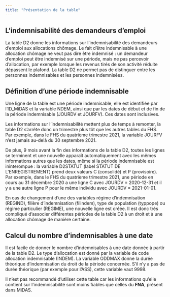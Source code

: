 ```yaml
---
title: "Présentation de la table"
---
```


## L'indemnisabilité des demandeurs d'emploi

La table D2 donne les informations sur l'indemnisabilité des demandeurs d'emploi aux allocations chômage. Le fait d'être indemnisable à une allocation chômage ne veut pas dire être indemnisé : un demandeur d'emploi peut être indemnisé sur une période, mais ne pas percevoir d'allocation, par exemple lorsque les revenus tirés de son activité réduite dépassent le plafond. La table D2 ne permet pas de distinguer entre les personnes indemnisables et les personnes indemnisées.

## Définition d'une période indemnisable

Une ligne de la table est une période indemnisable, elle est identifiée par l'ID_MiDAS et la variable NDEM, ainsi que par les dates de début et de fin de la période indemnisable (JOURDV et JOURFV). Ces dates sont inclusives.

Les informations sur l'indemnisabilité mettent plus de temps à remonter, la table D2 s'arrête donc un trimestre plus tôt que les autres tables du FHS. Par exemple, dans le FHS du quatrième trimestre 2021, la variable JOURFV n'est jamais au-delà du 30 septembre 2021.

De plus, 9 mois avant la fin des informations de la table D2, toutes les lignes se terminent et une nouvelle apparaît automatiquement avec les mêmes informations autres que les dates, même si la période indemnisable est ininterompue : la variable D2STATUT (label STATUT DE L'ENREGISTREMENT) prend deux valeurs C (consolidé) et P (provisoire). Par exemple, dans le FHS du quatrième trimestre 2021, une période en cours au 31 décembre 2020 a une ligne C avec JOURDV = 2020-12-31 et il y a une autre ligne P pour le même individu avec JOURDV = 2021-01-01.

En cas de changement d'une des variables régime d'indemnisation (REGIND), filière d'indemnisation (filindem), type de population (typpope) ou régime particulier (REGIME), une nouvelle ligne est créée. Il est donc très compliqué d'associer différentes périodes de la table D2 à un droit et à une allocation chômage de manière certaine.

## Calcul du nombre d'indemnisables à une date

Il est facile de donner le nombre d'indemnisables à une date donnée à partir de la table D2. Le type d'allocation est donné par la variable de code allocation indemnisable (INDEM). La variable ODDMAX donne la durée théorique d'indemnisation du droit de la période concernée. S'il n'y a pas de durée théorique (par exemple pour l'ASS), cette variable vaut 9998.

::: callout-warning
Il n'est pas recommandé d'utiliser cette table car les informations qu'elle contient sur l'indemnisabilité sont moins fiables que celles du **FNA**, présent dans MiDAS.
:::
